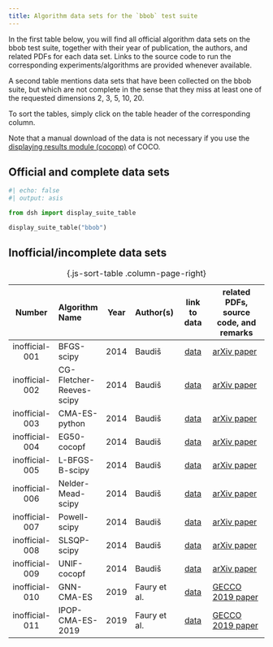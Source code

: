 ```yaml
---
title: Algorithm data sets for the `bbob` test suite 
---
```


In the first table below, you will find all official algorithm data sets on the
bbob test suite, together with their year of publication, the authors, and
related PDFs for each data set. Links to the source code to run the
corresponding experiments/algorithms are provided whenever available.

A second table mentions data sets that have been collected on the bbob suite,
but which are not complete in the sense that they miss at least one of the
requested dimensions 2, 3, 5, 10, 20.

To sort the tables, simply click on the table header of the corresponding
column.

Note that a manual download of the data is not necessary if you use the
[displaying results module (cocopp)](../getting-started/index.qmd#displaying-coco-results-postprocess-getting-started) 
of COCO.


## Official and complete data sets

```python
#| echo: false
#| output: asis

from dsh import display_suite_table

display_suite_table("bbob")
```

## Inofficial/incomplete data sets

|     Number     | Algorithm Name           | Year | Author(s)                  |                              link to data                                    | related PDFs, source code, and remarks                                                                                                                                               |
|:--------------:|:-------------------------|:----:|:---------------------------|:----------------------------------------------------------------------------:|--------------------------------------------------------------------------------------------------------------------------------------------------------------------------------------|
| inofficial-001 | BFGS-scipy               | 2014 | Baudiš                     | [data]({{ page.dataDir }}2014-others/BFGS-scipy_Baudis.tgz)                  | [arXiv paper](https://arxiv.org/pdf/1405.3487.pdf)                                                                                                                                   |
| inofficial-002 | CG-Fletcher-Reeves-scipy | 2014 | Baudiš                     | [data]({{ page.dataDir }}2014-others/CG-Fletcher-Reeves-scipy_Baudis.tgz)    | [arXiv paper](https://arxiv.org/pdf/1405.3487.pdf)                                                                                                                                   |
| inofficial-003 | CMA-ES-python            | 2014 | Baudiš                     | [data]({{ page.dataDir }}2014-others/CMA-ES-python_Baudis.tgz)               | [arXiv paper](https://arxiv.org/pdf/1405.3487.pdf)                                                                                                                                   |
| inofficial-004 | EG50-cocopf              | 2014 | Baudiš                     | [data]({{ page.dataDir }}2014-others/EG50-cocopf_Baudis.tgz)                 | [arXiv paper](https://arxiv.org/pdf/1405.3487.pdf)                                                                                                                                   |
| inofficial-005 | L-BFGS-B-scipy           | 2014 | Baudiš                     | [data]({{ page.dataDir }}2014-others/L-BFGS-B-scipy_Baudis.tgz)              | [arXiv paper](https://arxiv.org/pdf/1405.3487.pdf)                                                                                                                                   |
| inofficial-006 | Nelder-Mead-scipy        | 2014 | Baudiš                     | [data]({{ page.dataDir }}2014-others/Nelder-Mead-scipy_Baudis.tgz)           | [arXiv paper](https://arxiv.org/pdf/1405.3487.pdf)                                                                                                                                   |
| inofficial-007 | Powell-scipy             | 2014 | Baudiš                     | [data]({{ page.dataDir }}2014-others/Powell-scipy_Baudis.tgz)                | [arXiv paper](https://arxiv.org/pdf/1405.3487.pdf)                                                                                                                                   |
| inofficial-008 | SLSQP-scipy              | 2014 | Baudiš                     | [data]({{ page.dataDir }}2014-others/SLSQP-scipy_Baudis.tgz)                 | [arXiv paper](https://arxiv.org/pdf/1405.3487.pdf)                                                                                                                                   |
| inofficial-009 | UNIF-cocopf              | 2014 | Baudiš                     | [data]({{ page.dataDir }}2014-others/UNIF-cocopf_Baudis.tgz)                 | [arXiv paper](https://arxiv.org/pdf/1405.3487.pdf)                                                                                                                                   |
| inofficial-010 | GNN-CMA-ES               | 2019 | Faury et al.               | [data]({{ page.dataDir }}2019/GNN-CMA-ES_Faury.tgz)                          | [GECCO 2019 paper](https://dl.acm.org/doi/pdf/10.1145/3319619.3326856?casa_token=aWJ9DQKuatcAAAAA:B3SYqK39zVTgcl1i-uGWghVFZO2jc9Lte2uU-Fr8sjmx3CSgdL0LxRj-eaEpuUbC3pNWuryEAkM)       |
| inofficial-011 | IPOP-CMA-ES-2019         | 2019 | Faury et al.               | [data]({{ page.dataDir }}2019/IPOP-CMA-ES-2019_Faury.tgz)                    | [GECCO 2019 paper](https://dl.acm.org/doi/pdf/10.1145/3319619.3326856?casa_token=aWJ9DQKuatcAAAAA:B3SYqK39zVTgcl1i-uGWghVFZO2jc9Lte2uU-Fr8sjmx3CSgdL0LxRj-eaEpuUbC3pNWuryEAkM)       |
: {.js-sort-table .column-page-right}

<script type="text/javascript" src="/assets/js/sort-table.js"></script>
<link rel="stylesheet" href="/assets/css/data-table.css"/>
